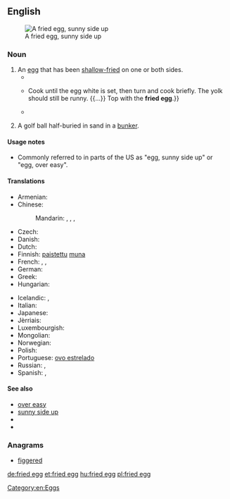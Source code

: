 ==English==
[[Image:Fried egg, sunny side up.jpg|thumb|A fried egg, sunny side up]]

===Noun===
{{en-noun|head=[[fried]] [[egg]]}}

# An [[egg]] that has been [[shallow-fry|shallow-fried]] on one or both sides.
#* {{quote-news|year=1997|date=03/20|title=EGGS a dozen ways|author=Kristin Eddy|work=Atlanta Journal Constitution|passage=It's difficult to have a perfectly cooked, cooked-through '''fried egg''' because, by the time the yolk has coagulated, or set, the white is overcooked. You'll usually have to settle for either a runny yolk or a tough white.}}
#* {{quote-news|year=1997|date=04/16|title=FLEETING PLEASURES; The first blush of spring's harvest|author=JANET FLETCHER|work=San Francisco Chronicle|passage=Carefully break the egg into a bowl, {{...}} Cook until the egg white is set, then turn and cook briefly. The yolk should still be runny. {{...}} Top with the '''fried egg'''.}}
#* {{quote-journal|year=2004|date=Autumn|volume=57, Iss. 3|page=440|title=Pneumonia|author=Julie Keith|journal=The Hudson Review|passage="Your dad said you should have a '''fried egg'''. He's gone to work awhile back. You want one or two?" I hesitated, and she must have caught a look of distaste on my face, for she added amiably, "Or you like scrambled better?"}}
# {{context|golf|slang|lang=en}} A golf ball half-buried in sand in a [[bunker]].

====Usage notes====
* Commonly referred to in parts of the US as "egg, sunny side up" or "egg, over easy".

====Translations====
{{trans-top|egg that has been shallow fried}}
* Armenian: {{t|hy|ձվածեղ|tr=jvaçeġ}}
* Chinese:
*: Mandarin: {{qualifier|chicken egg}} {{t|cmn|煎雞蛋|sc=Hani}}, {{t|cmn|煎鸡蛋|tr=jiān jīdàn|sc=Hani}}, {{qualifier|any egg}} {{t+|cmn|煎蛋|tr=jiāndàn|sc=Hani}}, {{t+|cmn|荷包蛋|tr=hébāodàn|sc=Hans}}
* Czech: {{t+|cs|volské oko|n}}
* Danish: {{t|da|spejlæg|n}}
* Dutch: {{t+|nl|spiegelei|n}}
* Finnish: [[paistaa|paistettu]] [[muna]]
* French: {{t+|fr|œuf au plat|m}}, {{t+|fr|œuf sur le plat|m}}, {{t|fr|œuf miroir|m}}
* German: {{t+|de|Spiegelei|n}} {{qualifier|sunny side up}}
* Greek: {{t|el|τηγανητό αβγό|n|tr=tiganitó avgó}}
* Hungarian: {{t+|hu|tükörtojás}}
{{trans-mid}}
* Icelandic: {{t|is|spælegg|n}}, {{t|is|steikt egg|n}}
* Italian: {{t|it|uovo al tegamino|m}}
* Japanese: {{t|ja|目玉焼き|tr=めだまやき, medamayaki|sc=Jpan}}
* Jèrriais: {{t|roa-jer|oeu fricachi|m}}
* Luxembourgish: {{t|lb|Spigelee|n}}
* Mongolian: {{t|mn|шарсан өндөг|sc=Cyrl}}
* Norwegian: {{t|no|speilegg|n}}
* Polish: {{t+|pl|jajko sadzone|n}}
* Portuguese: {{qualifier|Portugal}} [[ovo estrelado]] {{g|m}}
* Russian: {{t|ru|яичница-глазунья|f|tr=jaíšnica-glazúnʹja}} {{qualifier|sunny side up}}, {{t+|ru|яичница|f|tr=jaíšnica|sc=Cyrl}} {{qualifier|"[[ч]]" ("č") is pronounced as "[[ш]]" ("š") here}}
* Spanish: {{t|es|huevo frito|m}}, {{t|es|huevo estrellado|m}}
{{trans-bottom}}

====See also====
* [[over easy]]
* [[sunny side up]]
* {{pedialite}}
* {{commonslite}}

===Anagrams===
* [[figgered#English|figgered]]

[[Category:en:Eggs]]

[[de:fried egg]]
[[et:fried egg]]
[[hu:fried egg]]
[[pl:fried egg]]